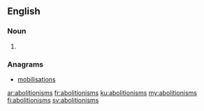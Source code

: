==English==

===Noun===
{{head|en|plural}}

# {{plural of|abolitionism|lang=en}}

===Anagrams===
* [[mobilisations#English|mobilisations]]

[[ar:abolitionisms]]
[[fr:abolitionisms]]
[[ku:abolitionisms]]
[[my:abolitionisms]]
[[fi:abolitionisms]]
[[sv:abolitionisms]]